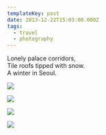 ```yaml
---
templateKey: post
date: 2013-12-22T15:03:00.000Z
tags:
  - travel
  - photography
---
```

Lonely palace corridors,<br/>
Tile roofs tipped with snow.<br/>
A winter in Seoul.

![](../../assets/photos/20131222-IMG_1849.jpg)

![](../../assets/photos/20131221-IMG_1696.jpg)

![](../../assets/photos/20131221-IMG_1698.jpg)

![](../../assets/photos/20131221-IMG_1707.jpg)
